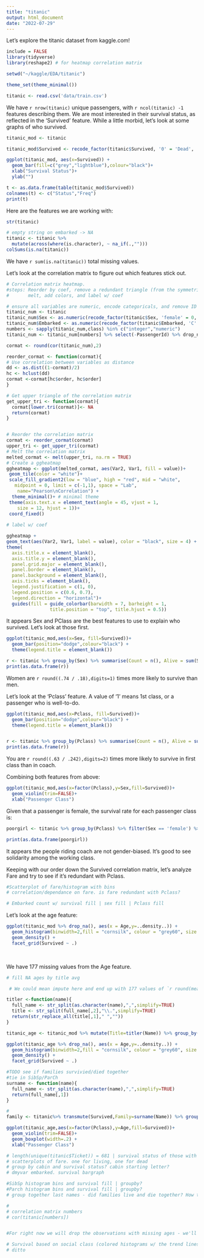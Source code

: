 ```yaml
---
title: "titanic"
output: html_document
date: "2022-07-29"
---
```

Let's explore the titanic dataset from kaggle.com!

```r
include = FALSE
library(tidyverse)
library(reshape2) # for heatmap correlation matrix

setwd("~/kaggle/EDA/titanic")

theme_set(theme_minimal())
```

```r
titanic <- read.csv('data/train.csv')
```

We have `r nrow(titanic)` unique passengers, with `r ncol(titanic) -1 ` features describing them. We are most interested in their survival status, as reflected in the 'Survived' feature. While a little morbid, let's look at some graphs of who survived.
<br />

```r

titanic_mod <- titanic

titanic_mod$Survived <- recode_factor(titanic$Survived, '0' = 'Dead', '1' = 'Alive')

ggplot(titanic_mod, aes(x=Survived)) +
  geom_bar(fill=c("grey","lightblue"),colour="black")+
  xlab("Survival Status")+
  ylab("")

```
```r
t <- as.data.frame(table(titanic_mod$Survived))
colnames(t) <- c("Status","Freq")
print(t)
```
Here are the features we are working with:

```r
str(titanic)
```
```r
# empty string on embarked -> NA
titanic <- titanic %>%
  mutate(across(where(is.character), ~ na_if(.,"")))
colSums(is.na(titanic))
```

We have `r sum(is.na(titanic))` total missing values.

Let's look at the correlation matrix to figure out which features stick out.

```r
# Correlation matrix heatmap. 
#steps: Reorder by coef, remove a redundant triangle (from the symmetric matrix)
#       melt, add colors, and label w/ coef

# ensure all variables are numeric, encode categoricals, and remove ID feature.
titanic_num <- titanic
titanic_num$Sex <- as.numeric(recode_factor(titanic$Sex, 'female' = 0, 'male' = 1))
titanic_num$Embarked <- as.numeric(recode_factor(titanic$Embarked, 'C' = 0, 'S' = 1, 'Q' =2))
numbers <- sapply(titanic_num,class) %in% c("integer","numeric")
titanic_num <- titanic_num[numbers] %>% select(-PassengerId) %>% drop_na

cormat <- round(cor(titanic_num),2)

reorder_cormat <- function(cormat){
# Use correlation between variables as distance
dd <- as.dist((1-cormat)/2)
hc <- hclust(dd)
cormat <-cormat[hc$order, hc$order]
}

# Get upper triangle of the correlation matrix
get_upper_tri <- function(cormat){
  cormat[lower.tri(cormat)]<- NA
  return(cormat)
}


# Reorder the correlation matrix
cormat <- reorder_cormat(cormat)
upper_tri <- get_upper_tri(cormat)
# Melt the correlation matrix
melted_cormat <- melt(upper_tri, na.rm = TRUE)
# Create a ggheatmap
ggheatmap <- ggplot(melted_cormat, aes(Var2, Var1, fill = value))+
 geom_tile(color = "white")+
 scale_fill_gradient2(low = "blue", high = "red", mid = "white", 
   midpoint = 0, limit = c(-1,1), space = "Lab", 
    name="Pearson\nCorrelation") +
  theme_minimal()+ # minimal theme
 theme(axis.text.x = element_text(angle = 45, vjust = 1, 
    size = 12, hjust = 1))+
 coord_fixed()
  
# label w/ coef

ggheatmap + 
geom_text(aes(Var2, Var1, label = value), color = "black", size = 4) +
theme(
  axis.title.x = element_blank(),
  axis.title.y = element_blank(),
  panel.grid.major = element_blank(),
  panel.border = element_blank(),
  panel.background = element_blank(),
  axis.ticks = element_blank(),
  legend.justification = c(1, 0),
  legend.position = c(0.6, 0.7),
  legend.direction = "horizontal")+
  guides(fill = guide_colorbar(barwidth = 7, barheight = 1,
                title.position = "top", title.hjust = 0.5))


```

It appears Sex and PClass are the best features to use to explain who survived. Let's look at those first.


```r
ggplot(titanic_mod,aes(x=Sex, fill=Survived))+
  geom_bar(position="dodge",colour="black") +
  theme(legend.title = element_blank())

r <- titanic %>% group_by(Sex) %>% summarise(Count = n(), Alive = sum(Survived),Dead = n() - sum(Survived),Survivalrate = sum(Survived)/n())
print(as.data.frame(r))
```
Women are `r round((.74 / .18),digits=1) ` times more likely to survive than men.

Let's look at the 'Pclass' feature. A value of '1' means 1st class, or a passenger who is well-to-do.

```r
ggplot(titanic_mod,aes(x=Pclass, fill=Survived))+
  geom_bar(position="dodge",colour="black") +
  theme(legend.title = element_blank())


r <- titanic %>% group_by(Pclass) %>% summarise(Count = n(), Alive = sum(Survived),Dead = n() - sum(Survived),Survivalrate = sum(Survived)/n())
print(as.data.frame(r))
```
You are `r round((.63 / .242),digits=2) ` times more likely to survive in first class than in coach.

Combining both features from above:

```r
ggplot(titanic_mod,aes(x=factor(Pclass),y=Sex,fill=Survived))+
  geom_violin(trim=FALSE)+
  xlab("Passenger Class")
```


Given that a passenger is female, the survival rate for each passenger class is:
```r
poorgirl <- titanic %>% group_by(Pclass) %>% filter(Sex == 'female') %>% summarise(Survivalrate = sum(Survived)/n())

print(as.data.frame(poorgirl))

```


It appears the people riding coach are not gender-biased. It's good to see solidarity among the working class.


Keeping with our order down the Survived correlation matrix, let's analyze Fare and try to see if it's redundant with Pclass.

```r
#Scatterplot of fare/histogram with bins
# correlation/dependance on fare. is fare redundant with Pclass?

```


```r
# Embarked count w/ survival fill | sex fill | Pclass fill
```


Let's look at the age feature:

```r


ggplot(titanic_mod %>% drop_na(), aes(x = Age,y=..density..)) +
  geom_histogram(binwidth=2,fill = "cornsilk", colour = "grey60", size = .2) +
  geom_density() +
  facet_grid(Survived ~ .)

```
 <br /c>
 
 We have 177 missing values from the Age feature.
 
```r
# fill NA ages by title avg 

 # We could mean impute here and end up with 177 values of `r round(mean(titanic$Age,na.rm=TRUE),1)`, which is not too informative. Taking a cue from a kaggle notebook, we can bin each passenger by the title in their name, and mean impute by group. 

titler <-function(name){
  full_name <- str_split(as.character(name),",",simplify=TRUE)
  title <- str_split(full_name[,2],"\\.",simplify=TRUE)
  return(str_replace_all(title[,1]," ",""))
}

titanic_age <- titanic_mod %>% mutate(Title=titler(Name)) %>% group_by(Title) %>% mutate(Age=replace_na(Age,mean(Age,na.rm=TRUE)))

ggplot(titanic_age %>% drop_na(), aes(x = Age,y=..density..)) +
  geom_histogram(binwidth=2,fill = "cornsilk", colour = "grey60", size = .2) +
  geom_density() +
  facet_grid(Survived ~ .)

```

```r
#TODO see if families survivied/died together
#tie in SibSp/ParCh
surname <- function(name){
  full_name <- str_split(as.character(name),",",simplify=TRUE)
  return(full_name[,1])
}

#
family <- titanic%>% transmute(Survived,Family=surname(Name)) %>% group_by(Family) %>% summarize(sum(Survived))


```


```r
ggplot(titanic_age,aes(x=factor(Pclass),y=Age,fill=Survived))+
  geom_violin(trim=FALSE)+
  geom_boxplot(width=.2) +
  xlab("Passenger Class")
```


```r

# length(unique(titanic$Ticket)) = 681 | survival status of those with the same ticket?
# scatterplots of fare. one for living, one for dead
# group by cabin and survival status? cabin starting letter?
# dmyvar embarked. survival bargraph

#SibSp histogram bins and survival fill | groupby?
#Parch histogram bins and survival fill | groupby?
# group together last names - did families live and die together? How to plot?

# 
# correlation matrix numbers
# cor(titanic[numbers])


#For right now we will drop the observations with missing ages - we'll come back later and mean impute them.

# Survival based on social class (colored histograms w/ the trend lines?)
# ditto 
```

